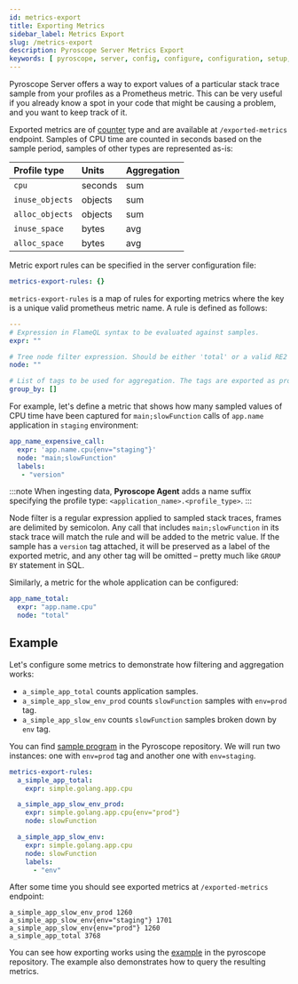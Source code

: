 ```yaml
---
id: metrics-export
title: Exporting Metrics
sidebar_label: Metrics Export
slug: /metrics-export
description: Pyroscope Server Metrics Export
keywords: [ pyroscope, server, config, configure, configuration, setup, options, prometheus, metrics, export ]
---
```


Pyroscope Server offers a way to export values of a particular stack trace sample from your profiles as a Prometheus
metric. This can be very useful if you already know a spot in your code that might be causing a problem, and you want
to keep track of it.

Exported metrics are of [counter](https://prometheus.io/docs/concepts/metric_types/#counter) type and are available
at `/exported-metrics` endpoint. Samples of CPU time are counted in seconds based on the sample period, samples of other
types are represented as-is:

| Profile type     | Units   | Aggregation |
|:-----------------|:--------|:------------|
| `cpu`            | seconds | sum         |
| `inuse_objects`  | objects | sum         |
| `alloc_objects`  | objects | sum         |
| `inuse_space`    | bytes   | avg         |
| `alloc_space`    | bytes   | avg         |

Metric export rules can be specified in the server configuration file:
```yaml
metrics-export-rules: {}
```

`metrics-export-rules` is a map of rules for exporting metrics where the key is a unique valid prometheus metric name.
A rule is defined as follows:

<!-- generate-sample-config:export-rule:yaml -->
```yaml
---
# Expression in FlameQL syntax to be evaluated against samples.
expr: ""

# Tree node filter expression. Should be either 'total' or a valid RE2 regexp.
node: ""

# List of tags to be used for aggregation. The tags are exported as prometheus labels.
group_by: []
```
<!-- /generate-sample-config -->

For example, let's define a metric that shows how many sampled values of CPU time have been captured for
`main;slowFunction` calls of `app.name` application in `staging` environment:
```yaml
app_name_expensive_call:
  expr: 'app.name.cpu{env="staging"}'
  node: "main;slowFunction"
  labels:
   - "version"
```

:::note
When ingesting data, **Pyroscope Agent** adds a name suffix specifying the profile type: `<application_name>.<profile_type>`.
:::

Node filter is a regular expression applied to sampled stack traces, frames are delimited by semicolon. Any call that
includes `main;slowFunction` in its stack trace will match the rule and will be added to the metric value. If the sample
has a `version` tag attached, it will be preserved as a label of the exported metric, and any other tag will be
omitted – pretty much like `GROUP BY` statement in SQL.

Similarly, a metric for the whole application can be configured:

```yaml
app_name_total:
  expr: "app.name.cpu"
  node: "total"
```

## Example

Let's configure some metrics to demonstrate how filtering and aggregation works:
 - `a_simple_app_total` counts application samples.
 - `a_simple_app_slow_env_prod` counts `slowFunction` samples with `env=prod` tag.
 - `a_simple_app_slow_env` counts `slowFunction` samples broken down by `env` tag.

You can find [sample program](https://github.com/pyroscope-io/pyroscope/blob/main/examples/golang/main.go) in the
Pyroscope repository. We will run two instances: one with `env=prod` tag and another one with `env=staging`.

```yaml
metrics-export-rules:
  a_simple_app_total:
    expr: simple.golang.app.cpu

  a_simple_app_slow_env_prod:
    expr: simple.golang.app.cpu{env="prod"}
    node: slowFunction

  a_simple_app_slow_env:
    expr: simple.golang.app.cpu
    node: slowFunction
    labels:
      - "env"
```

After some time you should see exported metrics at `/exported-metrics` endpoint:
```
a_simple_app_slow_env_prod 1260
a_simple_app_slow_env{env="staging"} 1701
a_simple_app_slow_env{env="prod"} 1260
a_simple_app_total 3768
```

You can see how exporting works using the [example](https://github.com/pyroscope-io/pyroscope/tree/main/examples/metrics-export)
in the pyroscope repository. The example also demonstrates how to query the resulting metrics.
